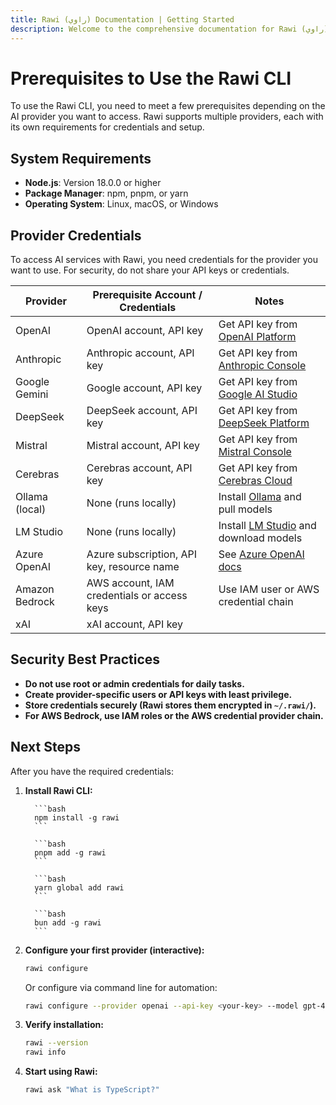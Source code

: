```yaml
---
title: Rawi (راوي) Documentation | Getting Started
description: Welcome to the comprehensive documentation for Rawi (راوي), a developer-friendly AI-powered CLI tool for your terminal.
---
```



<Clarity />

# Prerequisites to Use the Rawi CLI

To use the Rawi CLI, you need to meet a few prerequisites depending on the AI provider you want to access. Rawi supports multiple providers, each with its own requirements for credentials and setup.

## System Requirements

- **Node.js**: Version 18.0.0 or higher
- **Package Manager**: npm, pnpm, or yarn
- **Operating System**: Linux, macOS, or Windows

## Provider Credentials

To access AI services with Rawi, you need credentials for the provider you want to use. For security, do not share your API keys or credentials.

| Provider       | Prerequisite Account / Credentials          | Notes                                                                                 |
| -------------- | ------------------------------------------- | ------------------------------------------------------------------------------------- |
| OpenAI         | OpenAI account, API key                     | Get API key from [OpenAI Platform](https://platform.openai.com/api-keys)              |
| Anthropic      | Anthropic account, API key                  | Get API key from [Anthropic Console](https://console.anthropic.com/)                  |
| Google Gemini  | Google account, API key                     | Get API key from [Google AI Studio](https://aistudio.google.com/)                     |
| DeepSeek       | DeepSeek account, API key                   | Get API key from [DeepSeek Platform](https://platform.deepseek.com/api_keys)          |
| Mistral        | Mistral account, API key                    | Get API key from [Mistral Console](https://console.mistral.ai/api-keys/)              |
| Cerebras       | Cerebras account, API key                   | Get API key from [Cerebras Cloud](https://cloud.cerebras.ai)                          |
| Ollama (local) | None (runs locally)                         | Install [Ollama](https://ollama.ai/) and pull models                                  |
| LM Studio      | None (runs locally)                         | Install [LM Studio](https://lmstudio.ai/) and download models                         |
| Azure OpenAI   | Azure subscription, API key, resource name  | See [Azure OpenAI docs](https://learn.microsoft.com/azure/cognitive-services/openai/) |
| Amazon Bedrock | AWS account, IAM credentials or access keys | Use IAM user or AWS credential chain                                                  |
| xAI            | xAI account, API key                        |                                                                                       |

## Security Best Practices

- **Do not use root or admin credentials for daily tasks.**
- **Create provider-specific users or API keys with least privilege.**
- **Store credentials securely (Rawi stores them encrypted in `~/.rawi/`).**
- **For AWS Bedrock, use IAM roles or the AWS credential provider chain.**

## Next Steps

After you have the required credentials:

<Steps>

1. **Install Rawi CLI:**

   <Tabs>
      <TabItem label="npm" icon="npm">

         ```bash
         npm install -g rawi
         ```

      </TabItem>
      <TabItem label="pnpm" icon="pnpm">

         ```bash
         pnpm add -g rawi
         ```

      </TabItem>
      <TabItem label="yarn" icon="seti:yarn">

         ```bash
         yarn global add rawi
         ```

      </TabItem>
      <TabItem label="bun" icon="bun">

         ```bash
         bun add -g rawi
         ```

      </TabItem>
   </Tabs>

2. **Configure your first provider (interactive):**

   ```bash
   rawi configure
   ```

   Or configure via command line for automation:

   ```bash
   rawi configure --provider openai --api-key <your-key> --model gpt-4o
   ```

3. **Verify installation:**

   ```bash
   rawi --version
   rawi info
   ```

4. **Start using Rawi:**
   ```bash
   rawi ask "What is TypeScript?"
   ```

</Steps>
